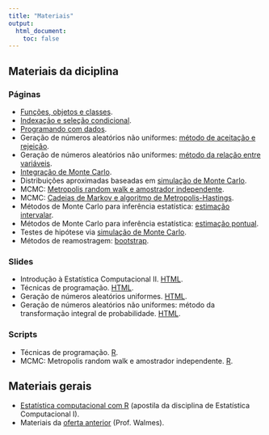 ```yaml
---
title: "Materiais"
output:
  html_document:
    toc: false
---
```


## Materiais da diciplina

### Páginas

- [Funções, objetos e classes](objetos-classes.html).
- [Indexação e seleção condicional](indexacao-selecao.html).
- [Programando com dados](programacao.html).
- Geração de números aleatórios não uniformes: [método
  de aceitação e rejeição](04_RNG_aceitacao.html).
- Geração de números aleatórios não uniformes: [método
 da relação entre variáveis](05_RNG_transform.html).
- [Integração de Monte Carlo](06_MC_intro.html).
- Distribuições aproximadas baseadas em [simulação de
  Monte Carlo](07_MC_aprox.html).
- MCMC: [Metropolis random walk e amostrador
  independente](08_MCMC-1.html).
- MCMC: [Cadeias de Markov e algoritmo de
  Metropolis-Hastings](08_MCMC-2.html).
- Métodos de Monte Carlo para inferência estatística:
  [estimação intervalar](09_MC_inf-1.html).
- Métodos de Monte Carlo para inferência estatística:
  [estimação pontual](09_MC_inf-2.html).
- Testes de hipótese via [simulação de Monte Carlo](09_MC_inf-3.html).
- Métodos de reamostragem: [bootstrap](10_bootstrap.html).

### Slides

- Introdução à Estatística Computacional II.
  [HTML](slides/00_intro.html).
- Técnicas de programação. [HTML](slides/01_tecnicas.html).
- Geração de números aleatórios uniformes.
  [HTML](slides/02_RNG_uniforme.html).
- Geração de números aleatórios não uniformes: método
  da transformação integral de probabilidade.
  [HTML](slides/03_RNG_inversa.html).

### Scripts

- Técnicas de programação. [R](slides/01_tecnicas.R).
- MCMC: Metropolis random walk e amostrador independente.
[R](scripts/08_MCMC-1.R).

## Materiais gerais

- [Estatística computacional com R](http://cursos.leg.ufpr.br/ecr/)
  (apostila da disciplina de Estatística Computacional I).
- Materiais da [oferta anterior](http://leg.ufpr.br/~walmes/ensino/EC2/)
  (Prof. Walmes).
